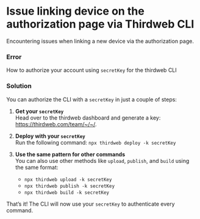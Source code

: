 # Issue linking device on the authorization page via Thirdweb CLI

Encountering issues when linking a new device via the authorization page.

### Error

How to authorize your account using `secretKey` for the thirdweb CLI

### Solution

You can authorize the CLI with a `secretKey` in just a couple of steps:

1. **Get your `secretKey`**  
   Head over to the thirdweb dashboard and generate a key: https://thirdweb.com/team/~/~/.

2. **Deploy with your `secretKey`**  
   Run the following command: `npx thirdweb deploy -k secretKey`

3. **Use the same pattern for other commands**  
   You can also use other methods like `upload`, `publish`, and `build` using the same format:  
   - `npx thirdweb upload -k secretKey`  
   - `npx thirdweb publish -k secretKey`  
   - `npx thirdweb build -k secretKey`

That’s it! The CLI will now use your `secretKey` to authenticate every command. 
